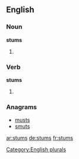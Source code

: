 
==English==

===Noun===
'''stums'''

# {{plural of |[[stum]]}}

===Verb===
'''stums'''

# {{third-person singular of|stum}}

===Anagrams===
* [[musts#English|musts]]
* [[smuts#English|smuts]]

[[Category:English plurals]]

[[ar:stums]]
[[de:stums]]
[[fr:stums]]